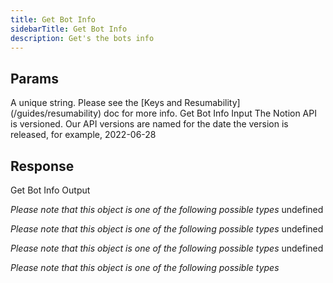 ```yaml
---
title: Get Bot Info
sidebarTitle: Get Bot Info
description: Get's the bots info
---
```

    
## Params
    
<ParamField path="key" type="string" required={true}>
  A unique string. Please see the [Keys and Resumability](/guides/resumability)
  doc for more info.
</ParamField><ParamField path="params" type="object" required={true}>
   Get Bot Info Input
<Expandable title="properties" defaultOpen={true}><ParamField path="Notion-Version" type="string" required={true}>
   The Notion API is versioned. Our API versions are named for the date the version is released, for example, 2022-06-28
</ParamField></Expandable></ParamField>

## Response

<ResponseField path="response" type="object" required={true}>
   Get Bot Info Output

*Please note that this object is one of the following possible types*
<Expandable title="possible types for response" defaultOpen={false}><ResponseField path="Value" type="object" required={false}>
<Expandable title="properties" defaultOpen={false}><ResponseField path="type" type="string" required={true}>
</ResponseField><ResponseField path="person" type="object" required={true}>
<Expandable title="properties" defaultOpen={false}><ResponseField path="email" type="string" required={false}>
</ResponseField></Expandable></ResponseField><ResponseField path="name" type="string,null" required={true}>
</ResponseField><ResponseField path="avatar_url" type="string,null" required={true}>
</ResponseField><ResponseField path="id" type="string" required={true}>
</ResponseField><ResponseField path="object" type="string" required={true}>
</ResponseField></Expandable></ResponseField><ResponseField path="Value" type="object" required={false}>
<Expandable title="properties" defaultOpen={false}><ResponseField path="type" type="string" required={true}>
</ResponseField><ResponseField path="bot" type="object" required={true}>
   undefined

*Please note that this object is one of the following possible types*
<Expandable title="possible types for bot" defaultOpen={false}><ResponseField path="Value" type="object" required={false}>
<Expandable title="properties" defaultOpen={false}><ResponseField path="Value[key]" type="undefined" required={false}>
</ResponseField></Expandable></ResponseField><ResponseField path="Value" type="object" required={false}>
<Expandable title="properties" defaultOpen={false}><ResponseField path="owner" type="object" required={true}>
   undefined

*Please note that this object is one of the following possible types*
<Expandable title="possible types for owner" defaultOpen={false}><ResponseField path="Value" type="object" required={false}>
<Expandable title="properties" defaultOpen={false}><ResponseField path="type" type="string" required={true}>
</ResponseField><ResponseField path="user" type="object" required={true}>
   undefined

*Please note that this object is one of the following possible types*
<Expandable title="possible types for user" defaultOpen={false}><ResponseField path="Value" type="object" required={false}>
<Expandable title="properties" defaultOpen={false}><ResponseField path="type" type="string" required={true}>
</ResponseField><ResponseField path="person" type="object" required={true}>
<Expandable title="properties" defaultOpen={false}><ResponseField path="email" type="string" required={true}>
</ResponseField></Expandable></ResponseField><ResponseField path="name" type="string,null" required={true}>
</ResponseField><ResponseField path="avatar_url" type="string,null" required={true}>
</ResponseField><ResponseField path="id" type="string" required={true}>
</ResponseField><ResponseField path="object" type="string" required={true}>
</ResponseField></Expandable></ResponseField><ResponseField path="Value" type="object" required={false}>
<Expandable title="properties" defaultOpen={false}><ResponseField path="id" type="string" required={true}>
</ResponseField><ResponseField path="object" type="string" required={true}>
</ResponseField></Expandable></ResponseField></Expandable></ResponseField></Expandable></ResponseField><ResponseField path="Value" type="object" required={false}>
<Expandable title="properties" defaultOpen={false}><ResponseField path="type" type="string" required={true}>
</ResponseField><ResponseField path="workspace" type="boolean" required={true}>
</ResponseField></Expandable></ResponseField></Expandable></ResponseField><ResponseField path="workspace_name" type="string,null" required={true}>
</ResponseField></Expandable></ResponseField></Expandable></ResponseField><ResponseField path="name" type="string,null" required={true}>
</ResponseField><ResponseField path="avatar_url" type="string,null" required={true}>
</ResponseField><ResponseField path="id" type="string" required={true}>
</ResponseField><ResponseField path="object" type="string" required={true}>
</ResponseField></Expandable></ResponseField></Expandable></ResponseField>